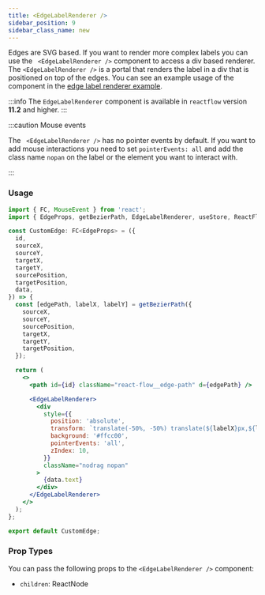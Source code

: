 ```yaml
---
title: <EdgeLabelRenderer />
sidebar_position: 9
sidebar_class_name: new
---
```


Edges are SVG based. If you want to render more complex labels you can use the ` <EdgeLabelRenderer />` component to access a div based renderer. The `<EdgeLabelRenderer />` is a portal that renders the label in a div that is positioned on top of the edges. You can see an example usage of the component in the [edge label renderer example](/docs/examples/edges/edge-label-renderer/).

:::info
The `EdgeLabelRenderer` component is available in `reactflow` version **11.2** and higher.
:::

:::caution Mouse events

The ` <EdgeLabelRenderer />` has no pointer events by default. If you want to add mouse interactions you need to set `pointerEvents: all` and add the class name `nopan` on the label or the element you want to interact with.

:::

### Usage

```jsx
import { FC, MouseEvent } from 'react';
import { EdgeProps, getBezierPath, EdgeLabelRenderer, useStore, ReactFlowStore } from 'reactflow';

const CustomEdge: FC<EdgeProps> = ({
  id,
  sourceX,
  sourceY,
  targetX,
  targetY,
  sourcePosition,
  targetPosition,
  data,
}) => {
  const [edgePath, labelX, labelY] = getBezierPath({
    sourceX,
    sourceY,
    sourcePosition,
    targetX,
    targetY,
    targetPosition,
  });

  return (
    <>
      <path id={id} className="react-flow__edge-path" d={edgePath} />

      <EdgeLabelRenderer>
        <div
          style={{
            position: 'absolute',
            transform: `translate(-50%, -50%) translate(${labelX}px,${labelY}px)`,
            background: '#ffcc00',
            pointerEvents: 'all',
            zIndex: 10,
          }}
          className="nodrag nopan"
        >
          {data.text}
        </div>
      </EdgeLabelRenderer>
    </>
  );
};

export default CustomEdge;
```

### Prop Types

You can pass the following props to the `<EdgeLabelRenderer />` component:

- `children`: ReactNode
